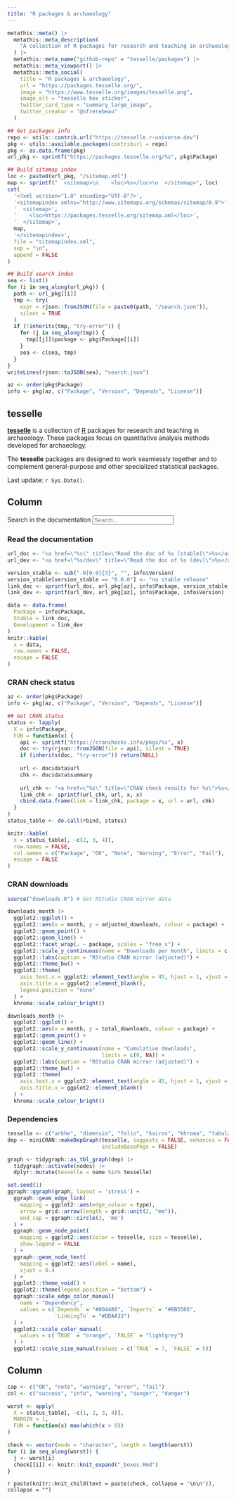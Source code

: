 ```yaml
---
title: "R packages & archaeology"
---
```


```r
metathis::meta() |>
  metathis::meta_description(
    "A collection of R packages for research and teaching in archaeology."
  ) |> 
  metathis::meta_name("github-repo" = "tesselle/packages") |> 
  metathis::meta_viewport() |> 
  metathis::meta_social(
    title = "R packages & archaeology",
    url = "https://packages.tesselle.org/",
    image = "https://www.tesselle.org/images/tesselle.png",
    image_alt = "tesselle hex sticker",
    twitter_card_type = "summary_large_image",
    twitter_creator = "@nfrerebeau"
  )

## Get packages info
repo <- utils::contrib.url("https://tesselle.r-universe.dev")
pkg <- utils::available.packages(contriburl = repo)
pkg <- as.data.frame(pkg)
url_pkg <- sprintf("https://packages.tesselle.org/%s", pkg$Package)

## Build sitemap index
loc <- paste0(url_pkg, "/sitemap.xml")
map <- sprintf("  <sitemap>\n    <loc>%s</loc>\n  </sitemap>", loc)
cat(
  '<?xml version="1.0" encoding="UTF-8"?>',
  '<sitemapindex xmlns="http://www.sitemaps.org/schemas/sitemap/0.9">',
  '  <sitemap>',
  '    <loc>https://packages.tesselle.org/sitemap.xml</loc>',
  '  </sitemap>',
  map,
  '</sitemapindex>',
  file = "sitemapindex.xml",
  sep = "\n",
  append = FALSE
)

## Build search index
sea <- list()
for (i in seq_along(url_pkg)) {
  path <- url_pkg[[i]]
  tmp <- try(
    expr = rjson::fromJSON(file = paste0(path, "/search.json")), 
    silent = TRUE
  )
  if (!inherits(tmp, "try-error")) {
    for (j in seq_along(tmp)) {
      tmp[[j]]$package <- pkg$Package[[i]]
    }
    sea <- c(sea, tmp)
  }
}
writeLines(rjson::toJSON(sea), "search.json")

az <- order(pkg$Package)
info <- pkg[az, c("Package", "Version", "Depends", "License")]
```

tesselle {.sidebar}
--------------------------------------------------------------------------------

[**tesselle**](https://www.tesselle.org/) is a collection of [R](https://www.r-project.org/) packages for research and teaching in archaeology. These packages focus on quantitative analysis methods developed for archaeology.

The **tesselle** packages are designed to work seamlessly together and to complement general-purpose and other specialized statistical packages.

Last update: `r Sys.Date()`.

Column {.tabset}
--------------------------------------------------------------------------------

<form role="search">
<div class="form-group">
<label for="search-input">Search in the documentation</label>
<input type="search" class="form-control" aria-label="Search" name="search-input" data-search-index="/search.json" id="search-input" placeholder="Search..." aria-label="Search for..." autocomplete="off">
</div>
</form>

### Read the documentation

```r
url_doc <- "<a href=\"%s\" title=\"Read the doc of %s (stable)\">%s</a>"
url_dev <- "<a href=\"%s/dev\" title=\"Read the doc of %s (dev)\">%s</a>"

version_stable <- sub(".9[0-9]{3}", "", info$Version)
version_stable[version_stable == "0.0.0"] <- "no stable release"
link_doc <- sprintf(url_doc, url_pkg[az], info$Package, version_stable)
link_dev <- sprintf(url_dev, url_pkg[az], info$Package, info$Version)

data <- data.frame(
  Package = info$Package,
  Stable = link_doc,
  Development = link_dev
)
knitr::kable(
  x = data, 
  row.names = FALSE,
  escape = FALSE
)
```

### CRAN check status

```r
az <- order(pkg$Package)
info <- pkg[az, c("Package", "Version", "Depends", "License")]

## Get CRAN status
status <- lapply(
  X = info$Package,
  FUN = function(x) {
    api <- sprintf("https://cranchecks.info/pkgs/%s", x)
    doc <- try(rjson::fromJSON(file = api), silent = TRUE)
    if (inherits(doc, "try-error")) return(NULL)
    
    url <- doc$data$url
    chk <- doc$data$summary
    
    url_chk <- "<a href=\"%s\" title=\"CRAN check results for %s\">%s</a>"
    link_chk <- sprintf(url_chk, url, x, x)
    cbind.data.frame(link = link_chk, package = x, url = url, chk)
  }
)
status_table <- do.call(rbind, status)

knitr::kable(
  x = status_table[, -c(2, 3, 4)], 
  row.names = FALSE, 
  col.names = c("Package", "OK", "Note", "Warning", "Error", "Fail"),
  escape = FALSE
)
```

### CRAN downloads

```r
source("downloads.R") # Get RStudio CRAN mirror data

downloads_month |>
  ggplot2::ggplot() +
  ggplot2::aes(x = month, y = adjusted_downloads, colour = package) +
  ggplot2::geom_point() +
  ggplot2::geom_line() +
  ggplot2::facet_wrap(. ~ package, scales = "free_x") +
  ggplot2::scale_y_continuous(name = "Downloads per month", limits = c(0, NA)) +
  ggplot2::labs(caption = "RStudio CRAN mirror (adjusted)") +
  ggplot2::theme_bw() +
  ggplot2::theme(
    axis.text.x = ggplot2::element_text(angle = 45, hjust = 1, vjust = 1),
    axis.title.x = ggplot2::element_blank(),
    legend.position = "none"
  ) +
  khroma::scale_colour_bright()
```

```r
downloads_month |>
  ggplot2::ggplot() +
  ggplot2::aes(x = month, y = total_downloads, colour = package) +
  ggplot2::geom_point() +
  ggplot2::geom_line() +
  ggplot2::scale_y_continuous(name = "Cumulative downloads", 
                              limits = c(0, NA)) +
  ggplot2::labs(caption = "RStudio CRAN mirror (adjusted)") +
  ggplot2::theme_bw() +
  ggplot2::theme(
    axis.text.x = ggplot2::element_text(angle = 45, hjust = 1, vjust = 1),
    axis.title.x = ggplot2::element_blank()
  ) +
  khroma::scale_colour_bright()
```

### Dependencies

```r
tesselle <- c("arkhe", "dimensio", "folio", "kairos", "khroma", "tabula")
dep <- miniCRAN::makeDepGraph(tesselle, suggests = FALSE, enhances = FALSE,
                              includeBasePkgs = FALSE)

graph <- tidygraph::as_tbl_graph(dep) |>
  tidygraph::activate(nodes) |>
  dplyr::mutate(tesselle = name %in% tesselle)

set.seed(1)
ggraph::ggraph(graph, layout = 'stress') + 
  ggraph::geom_edge_link(
    mapping = ggplot2::aes(edge_colour = type),
    arrow = grid::arrow(length = grid::unit(2, "mm")),
    end_cap = ggraph::circle(3, 'mm')
  ) +
  ggraph::geom_node_point(
    mapping = ggplot2::aes(color = tesselle, size = tesselle),
    show.legend = FALSE
  ) + 
  ggraph::geom_node_text(
    mapping = ggplot2::aes(label = name),
    vjust = 0.4
  ) +
  ggplot2::theme_void() +
  ggplot2::theme(legend.position = "bottom") +
  ggraph::scale_edge_color_manual(
    name = "Dependency",
    values = c(`Depends` = "#004488", `Imports` = "#BB5566", 
               `LinkingTo` = "#DDAA33")
  ) +
  ggplot2::scale_color_manual(
    values = c(`TRUE` = "orange", `FALSE` = "lightgrey")
  ) +
  ggplot2::scale_size_manual(values = c(`TRUE` = 7, `FALSE` = 5))
```

Column {data-width=350}
--------------------------------------------------------------------------------

```r
cap <- c("OK", "note", "warning", "error", "fail")
col <- c("success", "info", "warning", "danger", "danger")

worst <- apply(
  X = status_table[, -c(1, 2, 3, 4)],
  MARGIN = 1,
  FUN = function(x) max(which(x > 0))
)

check <- vector(mode = "character", length = length(worst))
for (i in seq_along(worst)) {
  j <- worst[i]
  check[[i]] <- knitr::knit_expand("_boxes.Rmd")
}
```

`r paste(knitr::knit_child(text = paste(check, collapse = '\n\n')), collapse = "")`
